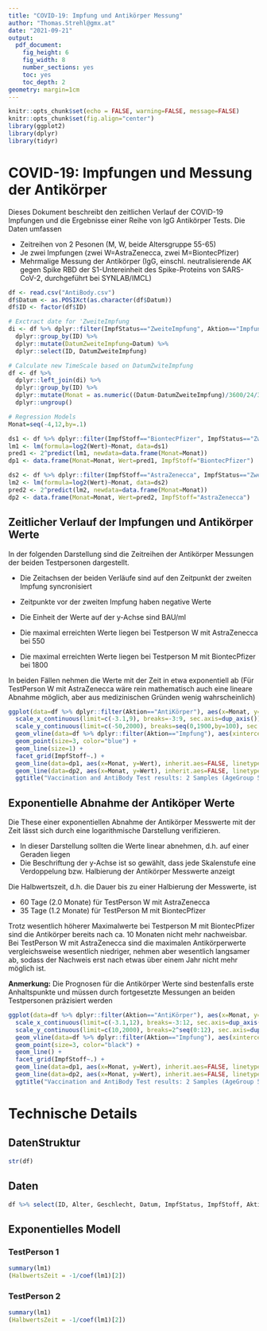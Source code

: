 ```yaml
---
title: "COVID-19: Impfung und Antikörper Messung"
author: "Thomas.Strehl@gmx.at"
date: "2021-09-21"
output:
  pdf_document:
    fig_height: 6
    fig_width: 8
    number_sections: yes
    toc: yes
    toc_depth: 2
geometry: margin=1cm
---
```

  
```r
knitr::opts_chunk$set(echo = FALSE, warning=FALSE, message=FALSE)
knitr::opts_chunk$set(fig.align="center")
library(ggplot2)
library(dplyr)
library(tidyr)
```

\newpage
# COVID-19: Impfungen und Messung der Antikörper

Dieses Dokument beschreibt den zeitlichen Verlauf der COVID-19 Impfungen und die Ergebnisse einer Reihe von IgG Antikörper Tests. Die Daten umfassen

- Zeitreihen von 2 Pesonen (M, W, beide Altersgruppe 55-65)
- Je zwei Impfungen (zwei W=AstraZenecca, zwei M=BiontecPfizer)
- Mehrmalige Messung der Antikörper (IgG, einschl. neutralisierende AK gegen Spike RBD der S1-Untereinheit des Spike-Proteins von SARS-CoV-2, durchgeführt bei SYNLAB/IMCL)



```r
df <- read.csv("AntiBody.csv")
df$Datum <- as.POSIXct(as.character(df$Datum))
df$ID <- factor(df$ID)

# Exctract date for 'ZweiteImpfung
di <- df %>% dplyr::filter(ImpfStatus=="ZweiteImpfung", Aktion=="Impfung") %>%
  dplyr::group_by(ID) %>%
  dplyr::mutate(DatumZweiteImpfung=Datum) %>%
  dplyr::select(ID, DatumZweiteImpfung)

# Calculate new TimeScale based on DatumZwiteImpfung 
df <- df %>%
  dplyr::left_join(di) %>%
  dplyr::group_by(ID) %>%
  dplyr::mutate(Monat = as.numeric((Datum-DatumZweiteImpfung)/3600/24/30)) %>%
  dplyr::ungroup()

```


```r
# Regression Models
Monat=seq(-4,12,by=.1)

ds1 <- df %>% dplyr::filter(ImpfStoff=="BiontecPfizer", ImpfStatus=="ZweiteImpfung", Aktion=="AntiKörper")
lm1 <- lm(formula=log2(Wert)~Monat, data=ds1)
pred1 <- 2^predict(lm1, newdata=data.frame(Monat=Monat))
dp1 <- data.frame(Monat=Monat, Wert=pred1, ImpfStoff="BiontecPfizer")
```


```r
ds2 <- df %>% dplyr::filter(ImpfStoff=="AstraZenecca", ImpfStatus=="ZweiteImpfung", Aktion=="AntiKörper")
lm2 <- lm(formula=log2(Wert)~Monat, data=ds2)
pred2 <- 2^predict(lm2, newdata=data.frame(Monat=Monat))
dp2 <- data.frame(Monat=Monat, Wert=pred2, ImpfStoff="AstraZenecca")
```


## Zeitlicher Verlauf der Impfungen und Antikörper Werte

In der folgenden Darstellung sind die Zeitreihen der Antikörper Messungen der beiden Testpersonen dargestellt. 

- Die Zeitachsen der beiden Verläufe sind auf den Zeitpunkt der zweiten Impfung syncronisiert
- Zeitpunkte vor der zweiten Impfung haben negative Werte
- Die Einheit der Werte auf der y-Achse sind BAU/ml

- Die maximal erreichten Werte liegen bei Testperson W mit AstraZenecca bei 550
- Die maximal erreichten Werte liegen bei Testperson M mit BiontecPfizer bei 1800

In beiden Fällen nehmen die Werte mit der Zeit in etwa exponentiell ab (Für TestPerson W mit AstraZenecca wäre rein mathematisch auch eine lineare Abnahme möglich, aber aus medizinischen Gründen wenig wahrscheinlich)

```r
ggplot(data=df %>% dplyr::filter(Aktion=="AntiKörper"), aes(x=Monat, y=Wert, shape=ImpfStatus, color=ImpfStatus, group=ImpfStatus)) +
  scale_x_continuous(limit=c(-3.1,9), breaks=-3:9, sec.axis=dup_axis()) +
  scale_y_continuous(limit=c(-50,2000), breaks=seq(0,1900,by=100), sec.axis=dup_axis(), expand=c(0.0,0.0)) +
  geom_vline(data=df %>% dplyr::filter(Aktion=="Impfung"), aes(xintercept=Monat, color=ImpfStatus), size=2) +
  geom_point(size=3, color="blue") + 
  geom_line(size=1) +
  facet_grid(ImpfStoff~.) +
  geom_line(data=dp1, aes(x=Monat, y=Wert), inherit.aes=FALSE, linetype=3) +
  geom_line(data=dp2, aes(x=Monat, y=Wert), inherit.aes=FALSE, linetype=3) +
  ggtitle("Vaccination and AntiBody Test results: 2 Samples (AgeGroup 55-65, M and W), \nExponential Model, BAU/ml units")
```
\newpage
## Exponentielle Abnahme der Antiköper Werte

Die These einer exponentiellen Abnahme der Antikörper Messwerte mit der Zeit lässt sich durch eine logarithmische Darstellung verifizieren. 

- In dieser Darstellung sollten die Werte linear abnehmen, d.h. auf einer Geraden liegen
- Die Beschriftung der y-Achse ist so gewählt, dass jede Skalenstufe eine Verdoppelung bzw. Halbierung der Antikörper Messwerte anzeigt

Die Halbwertszeit, d.h. die Dauer bis zu einer Halbierung der Messwerte,  ist

- 60 Tage (2.0 Monate) für TestPerson W mit AstraZenecca
- 35 Tage (1.2 Monate) für TestPerson M mit BiontecPfizer

Trotz wesentlich höherer Maximalwerte bei Testperson M mit BiontecPfizer sind die Antikörper bereits nach ca. 10 Monaten nicht mehr nachweisbar. Bei TestPerson W mit AstraZenecca sind die maximalen Antikörperwerte vergleichsweise wesentlich niedriger, nehmen aber wesentlich langsamer ab, sodass der Nachweis erst nach etwas über einem Jahr nicht mehr möglich ist.

**Anmerkung:** Die Prognosen für die Antikörper Werte sind bestenfalls erste Anhaltspunkte und müssen durch fortgesetzte Messungen an beiden Testpersonen präzisiert werden


```r
ggplot(data=df %>% dplyr::filter(Aktion=="AntiKörper"), aes(x=Monat, y=Wert, shape=ImpfStatus, color=ImpfStatus, group=ImpfStatus)) +
  scale_x_continuous(limit=c(-3.1,12), breaks=-3:12, sec.axis=dup_axis()) +
  scale_y_continuous(limit=c(10,2000), breaks=2^seq(0:12), sec.axis=dup_axis(), trans="log2") +
  geom_vline(data=df %>% dplyr::filter(Aktion=="Impfung"), aes(xintercept=Monat, color=ImpfStatus), size=2) +
  geom_point(size=3, color="black") + 
  geom_line() +
  facet_grid(ImpfStoff~.) +
  geom_line(data=dp1, aes(x=Monat, y=Wert), inherit.aes=FALSE, linetype=3) +
  geom_line(data=dp2, aes(x=Monat, y=Wert), inherit.aes=FALSE, linetype=3) +
  ggtitle("Vaccination and AntiBody Test results: 2 Samples (AgeGroup 55-65, M and W), \nExponential Model, logScale y, BAU/ml units for half/double")
```




\newpage
# Technische Details

## DatenStruktur

```r
str(df)
```

## Daten

```r
df %>% select(ID, Alter, Geschlecht, Datum, ImpfStatus, ImpfStoff, Aktion, Wert)
```

\newpage
## Exponentielles Modell

### TestPerson 1

```r
summary(lm1)
(HalbwertsZeit = -1/coef(lm1)[2])

```

### TestPerson 2

```r
summary(lm1)
(HalbwertsZeit = -1/coef(lm1)[2])
  
```




